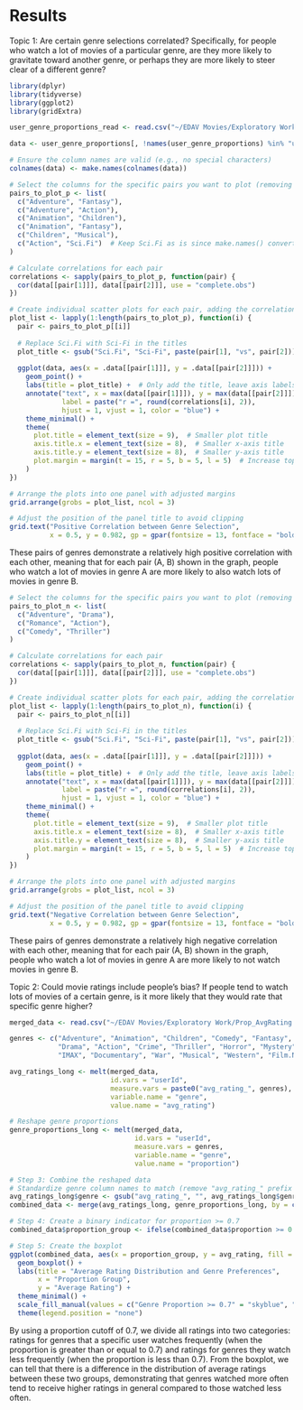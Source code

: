 # Results

Topic 1: 
Are certain genre selections correlated? Specifically, for people who watch a lot of movies of a particular genre, are they more likely to gravitate toward another genre, or perhaps they are more likely to steer clear of a different genre?

```r
library(dplyr)
library(tidyverse)
library(ggplot2)
library(gridExtra)
```

```r
user_genre_proportions_read <- read.csv("~/EDAV Movies/Exploratory Work/user_genre_proportions.csv")
```

```r
data <- user_genre_proportions[, !names(user_genre_proportions) %in% "userId"]

# Ensure the column names are valid (e.g., no special characters)
colnames(data) <- make.names(colnames(data))

# Select the columns for the specific pairs you want to plot (removing "Children" and "Fantasy")
pairs_to_plot_p <- list(
  c("Adventure", "Fantasy"),
  c("Adventure", "Action"),
  c("Animation", "Children"),
  c("Animation", "Fantasy"),
  c("Children", "Musical"),
  c("Action", "Sci.Fi")  # Keep Sci.Fi as is since make.names() converts it
)

# Calculate correlations for each pair
correlations <- sapply(pairs_to_plot_p, function(pair) {
  cor(data[[pair[1]]], data[[pair[2]]], use = "complete.obs")
})

# Create individual scatter plots for each pair, adding the correlation value as text
plot_list <- lapply(1:length(pairs_to_plot_p), function(i) {
  pair <- pairs_to_plot_p[[i]]
  
  # Replace Sci.Fi with Sci-Fi in the titles
  plot_title <- gsub("Sci.Fi", "Sci-Fi", paste(pair[1], "vs", pair[2]))
  
  ggplot(data, aes(x = .data[[pair[1]]], y = .data[[pair[2]]])) +
    geom_point() +
    labs(title = plot_title) +  # Only add the title, leave axis labels unchanged
    annotate("text", x = max(data[[pair[1]]]), y = max(data[[pair[2]]]), 
             label = paste("r =", round(correlations[i], 2)), 
             hjust = 1, vjust = 1, color = "blue") +
    theme_minimal() +
    theme(
      plot.title = element_text(size = 9),  # Smaller plot title
      axis.title.x = element_text(size = 8),  # Smaller x-axis title
      axis.title.y = element_text(size = 8),  # Smaller y-axis title
      plot.margin = margin(t = 15, r = 5, b = 5, l = 5)  # Increase top margin
    )
})

# Arrange the plots into one panel with adjusted margins
grid.arrange(grobs = plot_list, ncol = 3)

# Adjust the position of the panel title to avoid clipping
grid.text("Positive Correlation between Genre Selection", 
          x = 0.5, y = 0.982, gp = gpar(fontsize = 13, fontface = "bold"))
```
These pairs of genres demonstrate a relatively high positive correlation with each other, meaning that for each pair (A, B) shown in the graph, people who watch a lot of movies in genre A are more likely to also watch lots of movies in genre B.

```r
# Select the columns for the specific pairs you want to plot (removing "Children" and "Fantasy")
pairs_to_plot_n <- list(
  c("Adventure", "Drama"),
  c("Romance", "Action"),
  c("Comedy", "Thriller")
)

# Calculate correlations for each pair
correlations <- sapply(pairs_to_plot_n, function(pair) {
  cor(data[[pair[1]]], data[[pair[2]]], use = "complete.obs")
})

# Create individual scatter plots for each pair, adding the correlation value as text
plot_list <- lapply(1:length(pairs_to_plot_n), function(i) {
  pair <- pairs_to_plot_n[[i]]
  
  # Replace Sci.Fi with Sci-Fi in the titles
  plot_title <- gsub("Sci.Fi", "Sci-Fi", paste(pair[1], "vs", pair[2]))
  
  ggplot(data, aes(x = .data[[pair[1]]], y = .data[[pair[2]]])) +
    geom_point() +
    labs(title = plot_title) +  # Only add the title, leave axis labels unchanged
    annotate("text", x = max(data[[pair[1]]]), y = max(data[[pair[2]]]), 
             label = paste("r =", round(correlations[i], 2)), 
             hjust = 1, vjust = 1, color = "blue") +
    theme_minimal() +
    theme(
      plot.title = element_text(size = 9),  # Smaller plot title
      axis.title.x = element_text(size = 8),  # Smaller x-axis title
      axis.title.y = element_text(size = 8),  # Smaller y-axis title
      plot.margin = margin(t = 15, r = 5, b = 5, l = 5)  # Increase top margin
    )
})

# Arrange the plots into one panel with adjusted margins
grid.arrange(grobs = plot_list, ncol = 3)

# Adjust the position of the panel title to avoid clipping
grid.text("Negative Correlation between Genre Selection", 
          x = 0.5, y = 0.982, gp = gpar(fontsize = 13, fontface = "bold"))
```

These pairs of genres demonstrate a relatively high negative correlation with each other, meaning that for each pair (A, B) shown in the graph, people who watch a lot of movies in genre A are more likely to not watch movies in genre B.

Topic 2: Could movie ratings include people's bias? If people tend to watch lots of movies of a certain genre, is it more likely that they would rate that specific genre higher?

```r
merged_data <- read.csv("~/EDAV Movies/Exploratory Work/Prop_AvgRating.csv")
```

```r
genres <- c("Adventure", "Animation", "Children", "Comedy", "Fantasy", "Romance", 
            "Drama", "Action", "Crime", "Thriller", "Horror", "Mystery", "Sci.Fi", 
            "IMAX", "Documentary", "War", "Musical", "Western", "Film.Noir")

avg_ratings_long <- melt(merged_data, 
                         id.vars = "userId", 
                         measure.vars = paste0("avg_rating_", genres), 
                         variable.name = "genre", 
                         value.name = "avg_rating")

# Reshape genre proportions
genre_proportions_long <- melt(merged_data, 
                               id.vars = "userId", 
                               measure.vars = genres, 
                               variable.name = "genre", 
                               value.name = "proportion")

# Step 3: Combine the reshaped data
# Standardize genre column names to match (remove "avg_rating_" prefix in avg_ratings_long)
avg_ratings_long$genre <- gsub("avg_rating_", "", avg_ratings_long$genre)
combined_data <- merge(avg_ratings_long, genre_proportions_long, by = c("userId", "genre"))

# Step 4: Create a binary indicator for proportion >= 0.7
combined_data$proportion_group <- ifelse(combined_data$proportion >= 0.7, "Genre Proportion >= 0.7", "Genre Proportion < 0.7")

# Step 5: Create the boxplot
ggplot(combined_data, aes(x = proportion_group, y = avg_rating, fill = proportion_group)) +
  geom_boxplot() +
  labs(title = "Average Rating Distribution and Genre Preferences",
       x = "Proportion Group",
       y = "Average Rating") +
  theme_minimal() +
  scale_fill_manual(values = c("Genre Proportion >= 0.7" = "skyblue", "Genre Proportion < 0.7" = "salmon")) +
  theme(legend.position = "none")
```

By using a proportion cutoff of 0.7, we divide all ratings into two categories: ratings for genres that a specific user watches frequently (when the proportion is greater than or equal to 0.7) and ratings for genres they watch less frequently (when the proportion is less than 0.7). From the boxplot, we can tell that there is a difference in the distribution of average ratings between these two groups, demonstrating that genres watched more often tend to receive higher ratings in general compared to those watched less often.